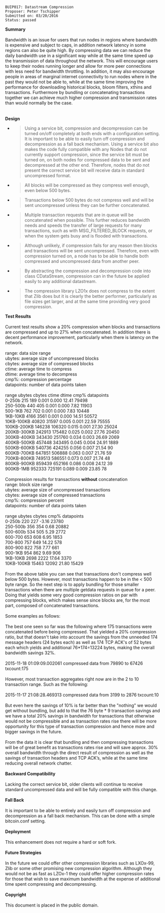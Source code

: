 <pre>
BUIP017: Datastream Compression
Proposer: Peter Tschipper
Submitted on: 03/20/2016
Status: passed
</pre>
'''Summary'''<br />
<br />
Bandwidth is an issue for users that run nodes in regions where bandwidth is expensive and subject to caps, in addition network latency in some regions can also be quite high. By compressing data we can reduce the daily bandwidth use in a significant way while at the same time speed up the transmission of data throughout the network. This will encourage users to keep their nodes running longer and allow for more peer connections with less need for bandwidth throttling. In addition, it may also encourage people in areas of marginal internet connectivity to run nodes where in the past they would not be able to, while at the same time improving the performance for downloading historical blocks, bloom filters, xthins and transactions. Furthermore by bundling or concatenating transactions together we can achieve much higher compression and transmission rates than would normally be the case.<br />
<br />
<br />
'''Design'''

<ul>
<li><blockquote><p>Using a service bit, compression and decompression can be turned on/off completely at both ends with a configuration setting. It is important to be able to easily turn off compression and decompression as a fall back mechanism. Using a service bit also makes the code fully compatible with any Nodes that do not currently support compression, since the service bit must be turned on, on both nodes for compressed data to be sent and decompressed at the other end. Therefore, nodes that do not present the correct service bit will receive data in standard uncompressed format.</p></blockquote></li></ul>

<ul>
<li><blockquote><p>All blocks will be compressed as they compress well enough, even below 500 bytes.</p></blockquote></li></ul>

<ul>
<li><blockquote><p>Transactions below 500 bytes do not compress well and will be sent uncompressed unless they can be further concatenated.</p></blockquote></li></ul>

<ul>
<li><blockquote><p>Multiple transaction requests that are in queue will be concatenated when possible. This further reduces bandwidth needs and speeds the transfer of large requests for many transactions, such as with MSG_FILTERED_BLOCK requests, or when the system gets busy and is flooded with transactions.</p></blockquote></li></ul>

<ul>
<li><blockquote><p>Although unlikely, if compression fails for any reason then blocks and transactions will be sent uncompressed. Therefore, even with compression turned on, a node has to be able to handle both compressed and uncompressed data from another peer.</p></blockquote></li></ul>

<ul>
<li><blockquote><p>By abstracting the compression and decompression code into class CDataStream, compression can in the future be applied easily to any additional datastream.</p></blockquote></li></ul>

<ul>
<li><blockquote><p>The compression library LZO1x does not compress to the extent that Zlib does but it is clearly the better performer, particularly as file sizes get larger, and at the same time providing very good compression.</p></blockquote></li></ul>

'''Test Results'''<br />
<br />
Current test results show a 20% compression when blocks and transactions are compressed and up to 27% when concatenated. In addition there is decent performance improvement, particularly when there is latency on the network.<br />
<br />
range: data size range<br />
ubytes: average size of uncompressed blocks<br />
cbytes: average size of compressed blocks<br />
ctime: average time to compress<br />
dtime: average time to decompress<br />
cmp%: compression percentage<br />
datapoints: number of data points taken<br />
<br />
range ubytes cbytes ctime dtime cmp% datapoints<br />
0-250b 215 189 0.001 0.000 12.41 79498<br />
250-500b 440 405 0.001 0.000 7.82 11903<br />
500-1KB 762 702 0.001 0.000 7.83 10448<br />
1KB-10KB 4166 3561 0.001 0.000 14.51 50572<br />
10KB-100KB 40820 31597 0.005 0.001 22.59 75555<br />
100KB-200KB 146238 106320 0.015 0.001 27.30 25024<br />
200KB-300KB 242913 175482 0.025 0.002 27.76 20450<br />
300KB-400KB 343430 251760 0.034 0.003 26.69 2069<br />
400KB-500KB 457448 343495 0.045 0.004 24.91 1889<br />
500KB-600KB 540736 424255 0.056 0.007 21.54 90<br />
600KB-700KB 647851 506888 0.063 0.007 21.76 59<br />
700KB-800KB 749513 586551 0.073 0.007 21.74 48<br />
800KB-900KB 859439 652166 0.086 0.008 24.12 39<br />
900KB-1MB 952333 725191 0.089 0.009 23.85 78<br />
<br />
Compression results for transactions '''without''' concatenation<br />
range: block size range<br />
ubytes: average size of uncompressed transactions<br />
cbytes: average size of compressed transactions<br />
cmp%: compression percent<br />
datapoints: number of data points taken<br />
<br />
range ubytes cbytes cmp% datapoints<br />
0-250b 220 227 -3.16 23780<br />
250-500b 356 354 0.68 20882<br />
500-600b 534 505 5.29 2772<br />
600-700 653 608 6.95 1853<br />
700-800 757 649 14.22 578<br />
800-900 822 758 7.77 661<br />
900-1KB 954 862 9.69 906<br />
1KB-10KB 2698 2222 17.64 3370<br />
10KB-100KB 15463 12092 21.80 15429<br />
<br />
From the above table you can see that transactions don't compress well below 500 bytes. However, most transactions happen to be in the &lt; 500 byte range. So the next step is to apply bundling for those smaller transactions when there are multiple getdata requests in queue for a peer. Doing that yields some very good compression ratios on par with compressing blocks, which makes sense since blocks are, for the most part, composed of concatenated transactions.<br />
<br />
Some examples as follows:<br />
<br />
The best one seen so far was the following where 175 transactions were concatenated before being compressed. That yielded a 20% compression ratio, but that doesn't take into account the savings from the unneeded 174 message headers (24 bytes each) as well as 174 TCP ACK's of 52 bytes each which yields and additional 76*174=13224 bytes, making the overall bandwidth savings 32%.<br />
<br />
2015-11-18 01:09:09.002061 compressed data from 79890 to 67426 txcount:175<br />
<br />
However, most transaction aggregates right now are in the 2 to 10 transaction range. Such as the following:<br />
<br />
2015-11-17 21:08:28.469313 compressed data from 3199 to 2876 txcount:10<br />
<br />
But even here the savings of 10% is far better than the &quot;nothing&quot; we would get without bundling, but add to that the 76 byte * 9 transaction savings and we have a total 20% savings in bandwidth for transactions that otherwise would not be compressible and as transaction rates rise there will be more opportunity for this type of transaction compression and hence more and bigger savings in the future.<br />
<br />
From the data it is clear that bundling and then compressing transactions will be of great benefit as transactions rates rise and will save approx. 30% overall bandwidth through the direct result of compression as well as the savings of transaction headers and TCP ACK’s, while at the same time reducing overall network chatter.<br />
<br />
'''Backward Compatibility'''<br />
<br />
Lacking the correct service bit, older clients will continue to receive standard uncompressed data and will be fully compatible with this change.<br />
<br />
'''Fall Back'''<br />
<br />
It is important to be able to entirely and easily turn off compression and decompression as a fall back mechanism. This can be done with a simple bitcoin.conf setting.<br />
<br />
'''Deployment'''<br />
<br />
This enhancement does not require a hard or soft fork.<br />
<br />
'''Future Strategies'''<br />
<br />
In the future we could offer other compression libraries such as LXOx-99, Zlib or some other promising new compression algorithm. Although they would not be as fast as LZOx-1 they could offer higher compression rates for those that wish to save maximum bandwidth at the expense of additional time spent compressing and decompressing.<br />
<br />
'''Copyright'''<br />
<br />
This document is placed in the public domain.

 

